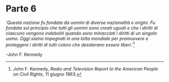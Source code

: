 # Parte 6 {.unnumbered}

*'Questa nazione fu fondata da uomini di diverse nazionalità e origini. Fu fondata sul principio che tutti gli uomini sono creati uguali e che i diritti di ciascuno vengono indeboliti quando sono minacciati i diritti di un singolo uomo. Oggi siamo impegnati in una lotta mondiale per promuovere e proteggere i diritti di tutti coloro che desiderano essere liberi.'*[^401]

-John F. Kennedy

[^401]: John F. Kennedy, *Radio and Television Report to the American People on Civil Rights*, 11 giugno 1963.
